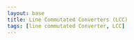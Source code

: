 ```yaml
---
layout: base
title: Line Commutated Converters (LCC)
tags: [line commutated Converter, LCC]
---
```

